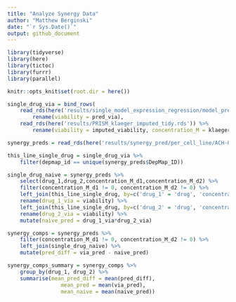 ```yaml
---
title: "Analyze Synergy Data"
author: "Matthew Berginski"
date: "`r Sys.Date()`"
output: github_document
---
```


```r
library(tidyverse)
library(here)
library(tictoc)
library(furrr)
library(parallel)

knitr::opts_knit$set(root.dir = here())
```


```r
single_drug_via = bind_rows(
	read_rds(here('results/single_model_expression_regression/model_predictions_1500feat.rds')) %>%
		rename(viability = pred_via),
	read_rds(here('results/PRISM_klaeger_imputed_tidy.rds')) %>%
		rename(viability = imputed_viability, concentration_M = klaeger_conc))

synergy_preds = read_rds(here('results/synergy_pred/per_cell_line/ACH-000017.rds'))

this_line_single_drug = single_drug_via %>%
	filter(depmap_id == unique(synergy_preds$DepMap_ID))
```

```r
single_drug_naive = synergy_preds %>%
	select(drug_1,drug_2,concentration_M_d1,concentration_M_d2) %>%
	filter(concentration_M_d1 != 0, concentration_M_d2 != 0) %>% 
	left_join(this_line_single_drug, by=c('drug_1' = 'drug', 'concentration_M_d1'='concentration_M')) %>%
	rename(drug_1_via = viability) %>%
	left_join(this_line_single_drug, by=c('drug_2' = 'drug', 'concentration_M_d2'='concentration_M')) %>%
	rename(drug_2_via = viability) %>%
	mutate(naive_pred = drug_1_via*drug_2_via)
```

```r
synergy_comps = synergy_preds %>%
	filter(concentration_M_d1 != 0, concentration_M_d2 != 0) %>%
	left_join(single_drug_naive) %>%
	mutate(pred_diff = via_pred - naive_pred)

synergy_comps_summary = synergy_comps %>%
	group_by(drug_1, drug_2) %>%
	summarise(mean_pred_diff = mean(pred_diff),
				 mean_pred = mean(via_pred),
				 mean_naive = mean(naive_pred))
```